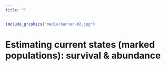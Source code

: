 ```yaml
---
title: ""
---
```

```r
include_graphics("media/banner-02.jpg")
```

# Estimating current states (marked populations): survival & abundance
<!--
## For next class

TBD


## Learning objectives

1. Objective 1
2. Objective 2


# Comments

* single season multi state assumes that if a history like 102 occurs the first state was misclassified and the true
 stat is 2
* Gonna need a robust design to actually get at the transition probabilities.

```r

M <- 250 # Number of sites
J <- 3 # num secondary sample periods
T <- 10 # num primary sample periods
psi <- rep(NA, T) # Occupancy probability
muZ <- z <- array(dim = c(M, T)) # Expected and realized occurrence
y <- array(NA, dim = c(M, J, T)) # Detection histories
set.seed(13973)
psi[1] <- 0.4 # Initial occupancy probability
p <- c(0.3,0.4,0.5,0.5,0.1,0.3,0.5,0.5,0.6,0.2)
phi <- runif(n=T-1, min=0.6, max=0.8) # Survival probability (1-epsilon)
gamma <- runif(n=T-1, min=0.1, max=0.2) # Colonization probability
# Generate latent states of occurrence
# First year
z[,1] <- rbinom(M, 1, psi[1]) # Initial occupancy state
# Later years
for(i in 1:M){ # Loop over sites
for(k in 2:T){ # Loop over years
muZ[k] <- z[i, k-1]*phi[k-1] + (1-z[i, k-1])*gamma[k-1]
z[i,k] <- rbinom(1, 1, muZ[k])
}
}
# Generate detection/non-detection data
for(i in 1:M)
    {
    for(k in 1:T)
        {
        prob <- z[i,k] * p[k]
        for(j in 1:J)
            {
            y[i,j,k] <- rbinom(1, 1, prob)
            }
        }       
    }
# Compute annual population occupancy
for (k in 2:T)
    {
    psi[k] <- psi[k-1]*phi[k-1] + (1-psi[k-1])*gamma[k-1]
    }
```
    
    
```r
plot(1:T, colMeans(z), type = "b", xlab = "Year",
ylab = "Proportion of sites occupied",
col = "black", xlim=c(0.5, 10.5), xaxp=c(1,10,9),
ylim = c(0,0.6), lwd = 2, lty = 1,
frame.plot = FALSE, las = 1, pch=16)
psi.app <- colMeans(apply(y, c(1,3), max))
lines(1:T, psi.app, type = "b", col = "blue", lty=3, lwd = 2)
legend(1, 0.6, c("truth", "observed"),
col=c("black", "blue"), lty=c(1,3), pch=c(16,1))
```

-->
